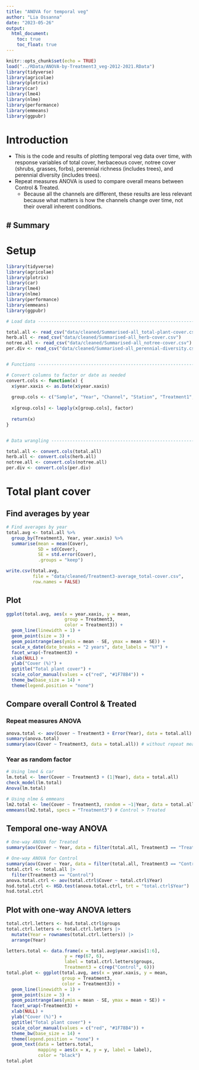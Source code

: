 ---
title: "ANOVA for temporal veg"
author: "Lia Ossanna"
date: "2023-05-26"
output: 
  html_document:
    toc: true
    toc_float: true
---

```{r setup, include=FALSE}
knitr::opts_chunk$set(echo = TRUE)
load("../RData/ANOVA-by-Treatment3_veg-2012-2021.RData")
library(tidyverse)
library(agricolae)
library(plotrix)
library(car)
library(lme4)
library(nlme)
library(performance)
library(emmeans)
library(ggpubr)
```

# Introduction
- This is the code and results of plotting temporal veg data over time, with response variables of total cover, herbaceous cover, notree cover (shrubs, grasses, forbs), perennial richness (includes trees), and perennial diversity (includes trees).
- Repeat measures ANOVA is used to compare overall means between Control & Treated.
  - Because all the channels are different, these results are less relevant because what matters is how the channels change over time, not their overall inherent conditions.


# Summary
- 

# Setup
```{r, eval=FALSE}
library(tidyverse)
library(agricolae)
library(plotrix)
library(car)
library(lme4)
library(nlme)
library(performance)
library(emmeans)
library(ggpubr)

# Load data ---------------------------------------------------------------

total.all <- read_csv("data/cleaned/Summarised-all_total-plant-cover.csv")
herb.all <- read_csv("data/cleaned/Summarised-all_herb-cover.csv") 
notree.all <- read_csv("data/cleaned/Summarised-all_notree-cover.csv")
per.div <- read_csv("data/cleaned/Summarised-all_perennial-diversity.csv")


# Functions ---------------------------------------------------------------

# Convert columns to factor or date as needed
convert.cols <- function(x) {
  x$year.xaxis <- as.Date(x$year.xaxis)
  
  group.cols <- c("Sample", "Year", "Channel", "Station", "Treatment1", "Treatment2", "Treatment3")
  
  x[group.cols] <- lapply(x[group.cols], factor)
  
  return(x)
}


# Data wrangling ----------------------------------------------------------

total.all <- convert.cols(total.all)
herb.all <- convert.cols(herb.all)
notree.all <- convert.cols(notree.all)
per.div <- convert.cols(per.div)
```


# Total plant cover
## Find averages by year
```{r, eval=FALSE}
# Find averages by year
total.avg <- total.all %>% 
  group_by(Treatment3, Year, year.xaxis) %>% 
  summarise(mean = mean(Cover),
            SD = sd(Cover),
            SE = std.error(Cover),
            .groups = "keep")

write.csv(total.avg,
          file = "data/cleaned/Treatment3-average_total-cover.csv",
          row.names = FALSE)
```

## Plot
```{r}
ggplot(total.avg, aes(x = year.xaxis, y = mean, 
                      group = Treatment3, 
                      color = Treatment3)) +
  geom_line(linewidth = 1) +
  geom_point(size = 3) +
  geom_pointrange(aes(ymin = mean - SE, ymax = mean + SE)) +
  scale_x_date(date_breaks = "2 years", date_labels = "%Y") +
  facet_wrap(~Treatment3) +
  xlab(NULL) +
  ylab("Cover (%)") +
  ggtitle("Total plant cover") +
  scale_color_manual(values = c("red", "#1F78B4")) +
  theme_bw(base_size = 14) +
  theme(legend.position = "none")
```

## Compare overall Control & Treated
### Repeat measures ANOVA
```{r}
anova.total <- aov(Cover ~ Treatment3 + Error(Year), data = total.all)
summary(anova.total)
summary(aov(Cover ~ Treatment3, data = total.all)) # without repeat measures to compare
```

### Year as random factor
```{r, fig.dim=c(8,8)}
# Using lme4 & car
lm.total <- lmer(Cover ~ Treatment3 + (1|Year), data = total.all)
check_model(lm.total)
Anova(lm.total)

# Using nlme & emmeans
lm2.total <- lme(Cover ~ Treatment3, random = ~1|Year, data = total.all)
emmeans(lm2.total, specs = "Treatment3") # Control > Treated
```

## Temporal one-way ANOVA
```{r}
# One-way ANOVA for Treated
summary(aov(Cover ~ Year, data = filter(total.all, Treatment3 == "Treated"))) # NS

# One-way ANOVA for Control
summary(aov(Cover ~ Year, data = filter(total.all, Treatment3 == "Control")))
total.ctrl <- total.all |> 
  filter(Treatment3 == "Control")
anova.total.ctrl <- aov(total.ctrl$Cover ~ total.ctrl$Year)
hsd.total.ctrl <- HSD.test(anova.total.ctrl, trt = "total.ctrl$Year")
hsd.total.ctrl
```

## Plot with one-way ANOVA letters
```{r}
total.ctrl.letters <- hsd.total.ctrl$groups
total.ctrl.letters <- total.ctrl.letters |> 
  mutate(Year = rownames(total.ctrl.letters)) |> 
  arrange(Year)

letters.total <- data.frame(x = total.avg$year.xaxis[1:6],
                      y = rep(67, 6),
                      label = total.ctrl.letters$groups,
                      Treatment3 = c(rep("Control", 6)))
total.plot <- ggplot(total.avg, aes(x = year.xaxis, y = mean, 
                     group = Treatment3, 
                     color = Treatment3)) +
  geom_line(linewidth = 1) +
  geom_point(size = 3) +
  geom_pointrange(aes(ymin = mean - SE, ymax = mean + SE)) +
  facet_wrap(~Treatment3) +
  xlab(NULL) +
  ylab("Cover (%)") +
  ggtitle("Total plant cover") +
  scale_color_manual(values = c("red", "#1F78B4")) +
  theme_bw(base_size = 14) +
  theme(legend.position = "none") +
  geom_text(data = letters.total,
            mapping = aes(x = x, y = y, label = label),
            color = "black")
total.plot
```

